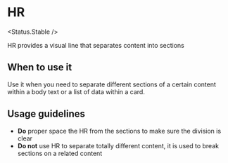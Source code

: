 
# HR

<Status.Stable />

HR provides a visual line that separates content into sections

<Story id="components-hr--base" />

<Props of={Hr} />

## When to use it

Use it when you need to separate different sections of a certain content within a body text or a list
of data within a card.

## Usage guidelines

- **Do** proper space the HR from the sections to make sure the division is clear
- **Do not** use HR to separate totally different content, it is used to break sections on a related content
